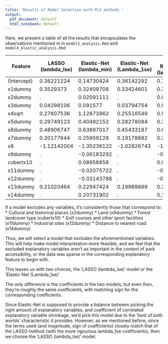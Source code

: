 ---
title: 'Results of Model Selection with PLS methods '
output:
  pdf_document: default
  html_notebook: default
---
Here, we present a table of all the results that encapsulates the observations mentioned in in `model3_analysis.Rmd` and `model4_elastic_analysis.Rmd`

|Feature    |LASSO (lambda_lse)|Elastic-Net (lambda_min)|Elastic-Net (Lambda_1se)|Ridge Regression (lambda_min)|Ridge Regression (lambda_1se)|
|-----------|------------------|------------------------|------------------------|-----------------------------|-----------------------------|
|(Intercept)|0.36221224        |0.14730424              |0.36142292              |0.17603476                   |0.31561895                   |
|x1dummy    |0.3529373         |0.32409708              |0.33424601              |0.3307206                    |0.26392401                   |
|x2dummy    |.                 |0.02091111              |.                       |0.0282139                    |0.06088614                   |
|x3dummy    |0.04298106        |0.091577                |0.03794754              |0.0911161                    |0.07347692                   |
|x4sqrt     |0.27607536        |1.12873862              |0.25516549              |0.98688444                   |0.34401384                   |
|x5dummy    |0.29749123        |0.40492152              |0.28278094              |0.39788762                   |0.29180028                   |
|x6dummy    |0.48906747        |0.63897017              |0.45433187              |0.61854996                   |0.39961098                   |
|x7dummy    |0.20177644        |0.25959129              |0.19178682              |0.2562277                    |0.19108889                   |
|x8         |-1.12142004       |-1.35236122             |-1.02826743             |-1.31922036                  |-0.85544502                  |
|x9dummy    |.                 |-0.06183292             |.                       |-0.06508365                  |-0.05642529                  |
|cubertx10  |.                 |0.08958856              |.                       |0.08377387                   |-0.01532869                  |
|x11dummy   |.                 |-0.02075722             |.                       |-0.01906367                  |0.00183603                   |
|x12dummy   |.                 |-0.03143788             |.                       |-0.02446937                  |0.01383611                   |
|x13dummy   |0.21020464        |0.22947424              |0.19969899              |0.22582804                   |0.16306033                   |
|x14dummy   |.                 |0.20731902              |.                       |0.17390685                   |0.0260113                    |


If a model excludes any variables, it's consistently those that correspond to:
* Cultural and historical places (x2dummy)
* Land (x9dummy)
* Forest landcover type (cubertx10)
* Golf courses and other sport facilities (x11dummy)
* Industrial sites (x12dummy) 
* Distance to nearest road (x14dummy)

Thus, we will select a model that excludes the aforementioned variables. This will help make model interpretation more feasible, and we feel that  the excluded explanatory variables aren't as important in the context of park accessibility, or the data was sparse in the corresponding explanatory feature to begin with. 

This leaves us with two choices, the 'LASSO (lambda_lse)' model or the 'Elastic-Net (Lambda_1se)'

The only difference is the coefficients in the two models, but even then, they're roughly the same coefficients, with matching sign for the corresponding coefficients.

Since Elastic-Net is supposed to provide a balance between picking the right amount of explanatory variables, and coefficient of correlated explanatory variable shrinkage, we'd pick this model due to the 'best of both worlds' characteristic it provides. However, as we mentioned before, since the terms used (and magnitude, sign of coefficients) closely match that of the LASSO method (with the more rigourous lambda_1se coefficients), then we choose the 'LASSO (lambda_lse)' model.
